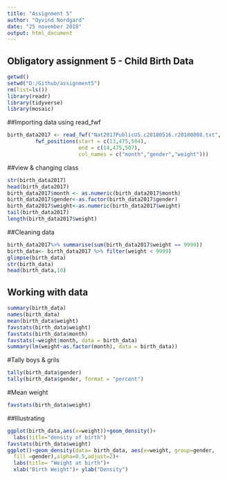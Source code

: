 ```yaml
---
title: "Assignment 5"
author: "Oyvind Nordgard"
date: "25 november 2018"
output: html_document
---
```


## Obligatory assignment 5 - Child Birth Data
```r
getwd()
setwd("D:/Github/assignment5")
rm(list=ls())
library(readr)
library(tidyverse)
library(mosaic)
```
##Importing data using read_fwf
```r
birth_data2017 <- read_fwf("Nat2017PublicUS.c20180516.r20180808.txt", 
         fwf_positions(start = c(13,475,504),
                       end = c(14,475,507),
                       col_names = c("month","gender","weight")))

```
##view & changing class
```r
str(birth_data2017)
head(birth_data2017)
birth_data2017$month <- as.numeric(birth_data2017$month)
birth_data2017$gender<-as.factor(birth_data2017$gender)
birth_data2017$weight<-as.numeric(birth_data2017$weight)
tail(birth_data2017)
length(birth_data2017$weight)
```

##Cleaning data

```r
birth_data2017%>% summarise(sum(birth_data2017$weight == 9999))
birth_data<- birth_data2017 %>% filter(weight < 9999)
glimpse(birth_data)
str(birth_data)
head(birth_data,10)
```

## Working with data
```r
summary(birth_data)
names(birth_data)
mean(birth_data$weight)
favstats(birth_data$weight)
favstats(birth_data$month)
favstats(~weight|month, data = birth_data)
summary(lm(weight~as.factor(month), data = birth_data))
```

#Tally boys & grils
```r
tally(birth_data$gender)
tally(birth_data$gender, format = "percent")
```
#Mean weight
```r
favstats(birth_data$weight)
```

##Illustrating
```r
ggplot(birth_data,aes(x=weight))+geom_density()+
  labs(title="density of birth")
favstats(birth_data$weight)
ggplot()+geom_density(data= birth_data, aes(x=weight, group=gender, 
  fill =gender),alpha=0.5,adjust=2)+
  labs(title= "Weight at birth")+
  xlab("Birth Weight")+ ylab("Density")
       
```
